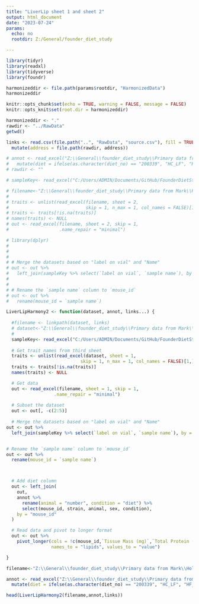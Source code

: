 ```yaml
---
title: "LiverLip sheet 1 and sheet 2"
output: html_document
date: "2023-07-24"
params:
  echo: no
  rootdir: Z:/General/founder_diet_study

---
```



```r
library(tidyr)
library(readxl)
library(tidyverse)
library(foundr)
```

```r
harmonizeddir <- file.path(params$rootdir, "HarmonizedData")
harmonizeddir
```

```r
knitr::opts_chunk$set(echo = TRUE, warning = FALSE, message = FALSE)
knitr::opts_knit$set(root.dir = harmonizeddir)
```

```r
harmonizeddir <- "."
rawdir <- "../RawData"
getwd()
```

```r
links <- read.csv(file.path("..", "RawData", "source.csv"), fill = TRUE,quote="") %>%
  mutate(address = file.path(rawdir, address))
```

```r
# annot <- read_excel("Z:\\General\\founder_diet_study\\Primary data from Mark\\mouse annotations for founder diet study.xlsx") %>%
#   mutate(diet = ifelse(as.character(diet_no) == "200339", "HC_LF", "HF_LC"))
# rawdir <- ""
```

```r
# sampleKey<- read_excel("C:/Users/ADMIN/Documents/GitHub/FounderDietStudy/data/RawData/192 livers sample key.xlsx")
```

```r
# filename<-"Z:\\General\\founder_diet_study\\Primary data from Mark\\HollandW AtkinsonD 20230327 founder LIVER LIPIDS.xlsx"
# 
# traits <- unlist(read_excel(filename, sheet = 2,
#                             skip = 1, n_max = 1, col_names = FALSE)[1,])
# traits <- traits[!is.na(traits)]
# names(traits) <- NULL
# out <- read_excel(filename, sheet = 2, skip = 1,
#                   .name_repair = "minimal")
```


```r
# library(dplyr)
# 
# 
# 
# # Merge the datasets based on "label on vial" and "Name"
# out <- out %>%
#   left_join(sampleKey %>% select(`label on vial`, `sample name`), by = c("Name"="label on vial"))
# 
# 
# # Rename the `sample name` column to `mouse_id`
# out <- out %>%
#   rename(mouse_id = `sample name`)


```

```r
LiverLipHarmony2 <- function(dataset, annot, links...) {
  
  #filename <- linkpath(dataset, links)
  # dataset<-"Z:\\General\\founder_diet_study\\Primary data from Mark\\HollandW AtkinsonD 20230327 founder LIVER LIPIDS.xlsx"
  # 
  sampleKey<- read_excel("C:/Users/ADMIN/Documents/GitHub/FounderDietStudy/data/RawData/192 livers sample key.xlsx")
  
  # Get trait names from third sheet
  traits <- unlist(read_excel(dataset, sheet = 1,
                            skip = 1, n_max = 1, col_names = FALSE)[1,])
  traits <- traits[!is.na(traits)]
  names(traits) <- NULL

  # Get data 
  out <- read_excel(filename, sheet = 1, skip = 1,
                  .name_repair = "minimal")
  
  # Subset the dataset
  out <- out[, -c(2:5)]
  
  # Merge the datasets based on "label on vial" and "Name"
out <- out %>%
  left_join(sampleKey %>% select(`label on vial`, `sample name`), by = c("Name"="label on vial"))


# Rename the `sample name` column to `mouse_id`
out <- out %>%
  rename(mouse_id = `sample name`)



  # Add diet column
  out <- left_join(
    out,
    annot %>%
      rename(animal = "number", condition = "diet") %>%
      select(mouse_id, strain, animal, sex, condition),
    by = "mouse_id"
  )

  # Read data and pivot to longer format
  out <- out %>%
    pivot_longer(cols = !c(mouse_id,`Tissue Mass (mg)`,`Total Protein (µg)`,`strain`,sex,`condition`,Name),
                 names_to = "lipids", values_to = "value")

}
```

```r
filename<-"Z:\\General\\founder_diet_study\\Primary data from Mark\\HollandW AtkinsonD 20230327 founder LIVER LIPIDS.xlsx"

annot <- read_excel("Z:\\General\\founder_diet_study\\Primary data from Mark\\mouse annotations for founder diet study.xlsx") %>%
  mutate(diet = ifelse(as.character(diet_no) == "200339", "HC_LF", "HF_LC"))

head(LiverLipHarmony2(filename,annot,links))
```
